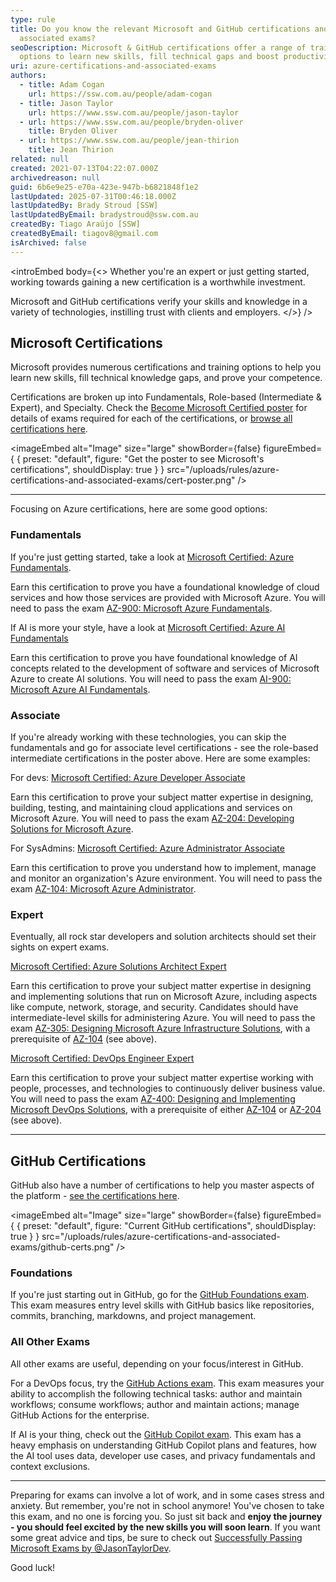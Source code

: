 ```yaml
---
type: rule
title: Do you know the relevant Microsoft and GitHub certifications and
  associated exams?
seoDescription: Microsoft & GitHub certifications offer a range of training
  options to learn new skills, fill technical gaps and boost productivity.
uri: azure-certifications-and-associated-exams
authors:
  - title: Adam Cogan
    url: https://ssw.com.au/people/adam-cogan
  - title: Jason Taylor
    url: https://www.ssw.com.au/people/jason-taylor
  - url: https://www.ssw.com.au/people/bryden-oliver
    title: Bryden Oliver
  - url: https://www.ssw.com.au/people/jean-thirion
    title: Jean Thirion
related: null
created: 2021-07-13T04:22:07.000Z
archivedreason: null
guid: 6b6e9e25-e70a-423e-947b-b6821848f1e2
lastUpdated: 2025-07-31T00:46:18.000Z
lastUpdatedBy: Brady Stroud [SSW]
lastUpdatedByEmail: bradystroud@ssw.com.au
createdBy: Tiago Araújo [SSW]
createdByEmail: tiagov8@gmail.com
isArchived: false
---
```

<introEmbed
  body={<>
Whether you're an expert or just getting started, working towards gaining a new certification is a worthwhile investment.

Microsoft and GitHub certifications verify your skills and knowledge in a variety of technologies, instilling trust with clients and employers.
  </>}
/>
## Microsoft Certifications

Microsoft provides numerous certifications and training options to help you learn new skills, fill technical knowledge gaps, and prove your competence.

Certifications are broken up into Fundamentals, Role-based (Intermediate & Expert), and Specialty. Check the [Become Microsoft Certified poster](https://aka.ms/traincertposter) for details of exams required for each of the certifications, or [browse all certifications here](https://learn.microsoft.com/en-us/credentials/browse/?WT.mc_id=AZ-MVP-33518).


<imageEmbed
  alt="Image"
  size="large"
  showBorder={false}
  figureEmbed={ {
    preset: "default",
    figure: "Get the poster to see Microsoft's certifications",
    shouldDisplay: true
  } }
  src="/uploads/rules/azure-certifications-and-associated-exams/cert-poster.png"
/>


- - -

Focusing on Azure certifications, here are some good options:

### Fundamentals

If you're just getting started, take a look at [Microsoft Certified: Azure Fundamentals](https://docs.microsoft.com/en-us/learn/certifications/azure-fundamentals/?WT.mc_id=AZ-MVP-33518).

Earn this certification to prove you have a foundational knowledge of cloud services and how those services are provided with Microsoft Azure. You will need to pass the exam [AZ-900: Microsoft Azure Fundamentals](https://docs.microsoft.com/en-us/learn/certifications/exams/az-900?WT.mc_id=AZ-MVP-33518).

If AI is more your style, have a look at [Microsoft Certified: Azure AI Fundamentals](https://docs.microsoft.com/en-us/learn/certifications/azure-ai-fundamentals/?WT.mc_id=AZ-MVP-33518)

Earn this certification to prove you have foundational knowledge of AI concepts related to the development of software and services of Microsoft Azure to create AI solutions. You will need to pass the exam [AI-900: Microsoft Azure AI Fundamentals](https://docs.microsoft.com/en-us/learn/certifications/exams/ai-900?WT.mc_id=AZ-MVP-33518).

### Associate

If you're already working with these technologies, you can skip the fundamentals and go for associate level certifications - see the role-based intermediate certifications in the poster above. Here are some examples:

For devs: [Microsoft Certified: Azure Developer Associate](https://docs.microsoft.com/en-us/learn/certifications/azure-developer/?WT.mc_id=AZ-MVP-33518)

Earn this certification to prove your subject matter expertise in designing, building, testing, and maintaining cloud applications and services on Microsoft Azure. You will need to pass the exam [AZ-204: Developing Solutions for Microsoft Azure](https://docs.microsoft.com/en-us/learn/certifications/exams/az-204?WT.mc_id=AZ-MVP-33518).

For SysAdmins: [Microsoft Certified: Azure Administrator Associate](https://docs.microsoft.com/en-us/learn/certifications/azure-administrator/?WT.mc_id=AZ-MVP-33518)

Earn this certification to prove you understand how to implement, manage and monitor an organization's Azure environment. You will need to pass the exam [AZ-104: Microsoft Azure Administrator](https://docs.microsoft.com/en-us/learn/certifications/exams/az-104?WT.mc_id=AZ-MVP-33518).

### Expert

Eventually, all rock star developers and solution architects should set their sights on expert exams.

[Microsoft Certified: Azure Solutions Architect Expert](https://docs.microsoft.com/en-us/learn/certifications/azure-solutions-architect/?WT.mc_id=AZ-MVP-33518)

Earn this certification to prove your subject matter expertise in designing and implementing solutions that run on Microsoft Azure, including aspects like compute, network, storage, and security. Candidates should have intermediate-level skills for administering Azure. You will need to pass the exam [AZ-305: Designing Microsoft Azure Infrastructure Solutions](https://learn.microsoft.com/en-us/credentials/certifications/exams/az-305/?WT.mc_id=AZ-MVP-33518), with a prerequisite of [AZ-104](https://docs.microsoft.com/en-us/learn/certifications/exams/az-104?WT.mc_id=AZ-MVP-33518) (see above).

[Microsoft Certified: DevOps Engineer Expert](https://docs.microsoft.com/en-us/learn/certifications/devops-engineer/?WT.mc_id=AZ-MVP-33518)

Earn this certification to prove your subject matter expertise working with people, processes, and technologies to continuously deliver business value. You will need to pass the exam [AZ-400: Designing and Implementing Microsoft DevOps Solutions](https://docs.microsoft.com/en-us/learn/certifications/exams/az-400?WT.mc_id=AZ-MVP-33518), with a prerequisite of either [AZ-104](https://docs.microsoft.com/en-us/learn/certifications/exams/az-104?WT.mc_id=AZ-MVP-33518) or [AZ-204](https://docs.microsoft.com/en-us/learn/certifications/exams/az-204?WT.mc_id=AZ-MVP-33518) (see above).

- - -

## GitHub Certifications

GitHub also have a number of certifications to help you master aspects of the platform - [see the certifications here](https://examregistration.github.com/).


<imageEmbed
  alt="Image"
  size="large"
  showBorder={false}
  figureEmbed={ {
    preset: "default",
    figure: "Current GitHub certifications",
    shouldDisplay: true
  } }
  src="/uploads/rules/azure-certifications-and-associated-exams/github-certs.png"
/>


### Foundations

If you're just starting out in GitHub, go for the [GitHub Foundations exam](https://examregistration.github.com/certification/GHF). This exam measures entry level skills with GitHub basics like repositories, commits, branching, markdowns, and project management.

### All Other Exams

All other exams are useful, depending on your focus/interest in GitHub.

For a DevOps focus, try the [GitHub Actions exam](https://examregistration.github.com/certification/ACTIONS). This exam measures your ability to accomplish the following technical tasks: author and maintain workflows; consume workflows; author and maintain actions; manage GitHub Actions for the enterprise.

If AI is your thing, check out the [GitHub Copilot exam](https://examregistration.github.com/certification/COPILOT). This exam has a heavy emphasis on understanding GitHub Copilot plans and features, how the AI tool uses data, developer use cases, and privacy fundamentals and context exclusions.

- - -

Preparing for exams can involve a lot of work, and in some cases stress and anxiety. But remember, you're not in school anymore! You've chosen to take this exam, and no one is forcing you. So just sit back and **enjoy the journey - you should feel excited by the new skills you will soon learn**. If you want some great advice and tips, be sure to check out [Successfully Passing Microsoft Exams by @JasonTaylorDev](https://jasontaylor.dev/successfully-passing-microsoft-exams/).

Good luck!

